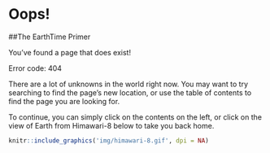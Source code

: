 # Oops!

##The EarthTime Primer

You've found a page that does exist!

Error code: 404

There are a lot of unknowns in the world right now. You may want to try searching to find the page's new location, or use the table of contents to find the page you are looking for.

To continue, you can simply click on the contents on the left,  or click on the view of Earth from Himawari-8 below to take you back home.


```r
knitr::include_graphics('img/himawari-8.gif', dpi = NA)
```